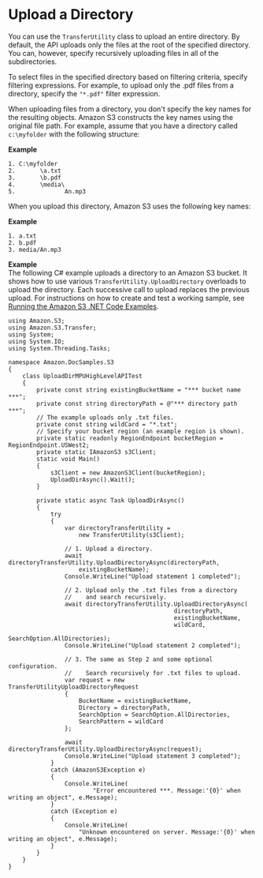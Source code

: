 # Upload a Directory<a name="HLuploadDirDotNet"></a>

You can use the `TransferUtility` class to upload an entire directory\. By default, the API uploads only the files at the root of the specified directory\. You can, however, specify recursively uploading files in all of the subdirectories\. 

To select files in the specified directory based on filtering criteria, specify filtering expressions\. For example, to upload only the \.pdf files from a directory, specify the `"*.pdf"` filter expression\. 

When uploading files from a directory, you don't specify the key names for the resulting objects\. Amazon S3 constructs the key names using the original file path\. For example, assume that you have a directory called `c:\myfolder` with the following structure:

**Example**  

```
1. C:\myfolder
2.       \a.txt
3.       \b.pdf
4.       \media\               
5.              An.mp3
```

When you upload this directory, Amazon S3 uses the following key names:

**Example**  

```
1. a.txt
2. b.pdf
3. media/An.mp3
```

**Example**  
The following C\# example uploads a directory to an Amazon S3 bucket\. It shows how to use various `TransferUtility.UploadDirectory` overloads to upload the directory\. Each successive call to upload replaces the previous upload\. For instructions on how to create and test a working sample, see [Running the Amazon S3 \.NET Code Examples](UsingTheMPDotNetAPI.mdx#TestingDotNetApiSamples)\.  

```
using Amazon.S3;
using Amazon.S3.Transfer;
using System;
using System.IO;
using System.Threading.Tasks;

namespace Amazon.DocSamples.S3
{
    class UploadDirMPUHighLevelAPITest
    {
        private const string existingBucketName = "*** bucket name ***";
        private const string directoryPath = @"*** directory path ***";
        // The example uploads only .txt files.
        private const string wildCard = "*.txt";
        // Specify your bucket region (an example region is shown).
        private static readonly RegionEndpoint bucketRegion = RegionEndpoint.USWest2;
        private static IAmazonS3 s3Client;
        static void Main()
        {
            s3Client = new AmazonS3Client(bucketRegion);
            UploadDirAsync().Wait();
        }

        private static async Task UploadDirAsync()
        {
            try
            {
                var directoryTransferUtility =
                    new TransferUtility(s3Client);

                // 1. Upload a directory.
                await directoryTransferUtility.UploadDirectoryAsync(directoryPath,
                    existingBucketName);
                Console.WriteLine("Upload statement 1 completed");

                // 2. Upload only the .txt files from a directory 
                //    and search recursively. 
                await directoryTransferUtility.UploadDirectoryAsync(
                                               directoryPath,
                                               existingBucketName,
                                               wildCard,
                                               SearchOption.AllDirectories);
                Console.WriteLine("Upload statement 2 completed");

                // 3. The same as Step 2 and some optional configuration. 
                //    Search recursively for .txt files to upload.
                var request = new TransferUtilityUploadDirectoryRequest
                {
                    BucketName = existingBucketName,
                    Directory = directoryPath,
                    SearchOption = SearchOption.AllDirectories,
                    SearchPattern = wildCard
                };

                await directoryTransferUtility.UploadDirectoryAsync(request);
                Console.WriteLine("Upload statement 3 completed");
            }
            catch (AmazonS3Exception e)
            {
                Console.WriteLine(
                        "Error encountered ***. Message:'{0}' when writing an object", e.Message);
            }
            catch (Exception e)
            {
                Console.WriteLine(
                    "Unknown encountered on server. Message:'{0}' when writing an object", e.Message);
            }
        }
    }
}
```